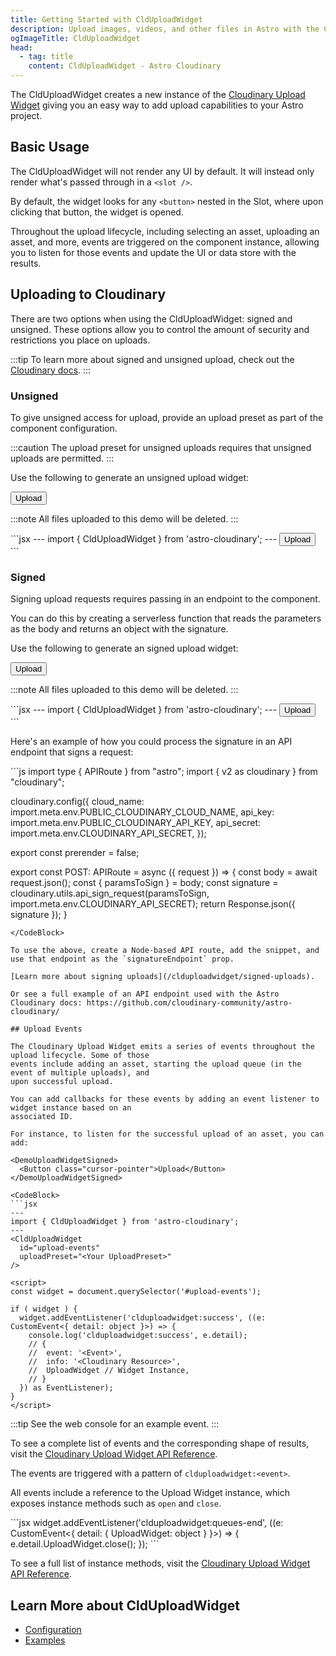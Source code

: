 ```yaml
---
title: Getting Started with CldUploadWidget
description: Upload images, videos, and other files in Astro with the CldUploadWidget component.
ogImageTitle: CldUploadWidget
head:
  - tag: title
    content: CldUploadWidget - Astro Cloudinary
---
```



The CldUploadWidget creates a new instance of the [Cloudinary Upload Widget](https://cloudinary.com/documentation/upload_widget)
giving you an easy way to add upload capabilities to your Astro project.

## Basic Usage

The CldUploadWidget will not render any UI by default. It will instead only render what's passed through in a `<slot />`.

By default, the widget looks for any `<button>` nested in the Slot, where upon clicking that button, the widget is opened.

Throughout the upload lifecycle, including selecting an asset, uploading an asset, and more, events are
triggered on the component instance, allowing you to listen for those events and update the UI or data
store with the results.

## Uploading to Cloudinary

There are two options when using the CldUploadWidget: signed and unsigned. These options allow you to control the amount
of security and restrictions you place on uploads.

:::tip
To learn more about signed and unsigned upload, check out the [Cloudinary docs](https://cloudinary.com/documentation/upload_images#uploading_assets_to_the_cloud).
:::

### Unsigned

To give unsigned access for upload, provide an upload preset as part of the component configuration.

:::caution
The upload preset for unsigned uploads requires that unsigned uploads are permitted.
:::

Use the following to generate an unsigned upload widget:

<DemoUploadWidgetUnsigned uploadPreset="astro-cloudinary-unsigned">
  <Button class="cursor-pointer">Upload</Button>
</DemoUploadWidgetUnsigned>

:::note
All files uploaded to this demo will be deleted.
:::

<CodeBlock className="mt-6" alwaysExpanded>
```jsx
---
import { CldUploadWidget } from 'astro-cloudinary';
---
<CldUploadWidget uploadPreset="<Your Upload Preset>">
  <button>Upload</button>
</CldUploadWidget>
```
</CodeBlock>

### Signed

Signing upload requests requires passing in an endpoint to the component.

You can do this by creating a serverless function that reads the parameters as the body and returns an object with the signature.

Use the following to generate an signed upload widget:

<DemoUploadWidgetSigned>
  <Button class="cursor-pointer">Upload</Button>
</DemoUploadWidgetSigned>

:::note
All files uploaded to this demo will be deleted.
:::

<CodeBlock alwaysExpanded>
```jsx
---
import { CldUploadWidget } from 'astro-cloudinary';
---
<CldUploadWidget signatureEndpoint="<API Endpoint (ex: /api/sign-cloudinary-params)>">
  <button>Upload</button>
</CldUploadWidget>
```
</CodeBlock>

Here's an example of how you could process the signature in an API endpoint that signs a request:

<CodeBlock>
```js
import type { APIRoute } from "astro";
import { v2 as cloudinary } from "cloudinary";

cloudinary.config({
  cloud_name: import.meta.env.PUBLIC_CLOUDINARY_CLOUD_NAME,
  api_key: import.meta.env.PUBLIC_CLOUDINARY_API_KEY,
  api_secret: import.meta.env.CLOUDINARY_API_SECRET,
});

export const prerender = false;

export const POST: APIRoute = async ({ request }) => {
  const body = await request.json();
  const { paramsToSign } = body;
  const signature = cloudinary.utils.api_sign_request(paramsToSign, import.meta.env.CLOUDINARY_API_SECRET);
  return Response.json({ signature });
}
```
</CodeBlock>

To use the above, create a Node-based API route, add the snippet, and use that endpoint as the `signatureEndpoint` prop.

[Learn more about signing uploads](/clduploadwidget/signed-uploads).

Or see a full example of an API endpoint used with the Astro Cloudinary docs: https://github.com/cloudinary-community/astro-cloudinary/

## Upload Events

The Cloudinary Upload Widget emits a series of events throughout the upload lifecycle. Some of those
events include adding an asset, starting the upload queue (in the event of multiple uploads), and
upon successful upload.

You can add callbacks for these events by adding an event listener to widget instance based on an
associated ID.

For instance, to listen for the successful upload of an asset, you can add:

<DemoUploadWidgetSigned>
  <Button class="cursor-pointer">Upload</Button>
</DemoUploadWidgetSigned>

<CodeBlock>
```jsx
---
import { CldUploadWidget } from 'astro-cloudinary';
---
<CldUploadWidget
  id="upload-events"
  uploadPreset="<Your UploadPreset>"
/>

<script>
const widget = document.querySelector('#upload-events');

if ( widget ) {
  widget.addEventListener('clduploadwidget:success', ((e: CustomEvent<{ detail: object }>) => {
    console.log('clduploadwidget:success', e.detail);
    // {
    //  event: '<Event>',
    //  info: '<Cloudinary Resource>',
    //  UploadWidget // Widget Instance,
    // }
  }) as EventListener);
}
</script>
```
</CodeBlock>

:::tip
See the web console for an example event.
:::

To see a complete list of events and the corresponding shape of results,
visit the [Cloudinary Upload Widget API Reference](https://cloudinary.com/documentation/upload_widget_reference#events).

The events are triggered with a pattern of `clduploadwidget:<event>`.

All events include a reference to the Upload Widget instance, which exposes instance
methods such as `open` and `close`.

<CodeBlock alwaysExpanded>
```jsx
widget.addEventListener('clduploadwidget:queues-end', ((e: CustomEvent<{ detail: { UploadWidget: object } }>) => {
  e.detail.UploadWidget.close();
});
```
</CodeBlock>

To see a full list of instance methods, visit the [Cloudinary Upload Widget API Reference](https://cloudinary.com/documentation/upload_widget_reference#instance_methods).

## Learn More about CldUploadWidget
* [Configuration](/clduploadwidget/configuration)
* [Examples](/clduploadwidget/examples)
